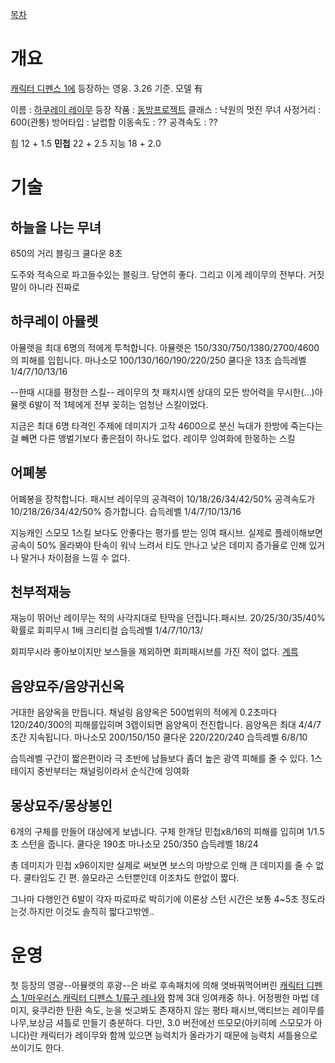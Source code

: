 [[목차]]
= 개요 =
[[캐릭터 디펜스 1]]에 등장하는 영웅. 3.26 기준. 모델 有

이름 : [[하쿠레이 레이무]]
등장 작품 : [[동방프로젝트]]
클래스 : 낙원의 멋진 무녀
사정거리 : 600(관통)
방어타입 : 날렵함
이동속도 : ??
공격속도 : ??

힘 12 + 1.5
'''민첩''' 22 + 2.5
지능 18 + 2.0

= 기술 =
== 하늘을 나는 무녀 ==
650의 거리 블링크
쿨다운 8초

도주와 적속으로 파고들수있는 블링크. 당연히 좋다. 그리고 이게 레이무의 전부다.
거짓말이 아니라 진짜로

== 하쿠레이 아뮬렛 ==
아뮬렛을 최대 6명의 적에게 투척합니다.
아뮬렛은 150/330/750/1380/2700/4600의 피해를 입힙니다.
마나소모 100/130/160/190/220/250
쿨다운 13초
습득레벨 1/4/7/10/13/16

--한때 시대를 평정한 스킬--
레이무의 첫 패치시엔 상대의 모든 방어력을 무시한(...)아뮬렛 6발이 적 1체에게 전부 꽂히는 엄청난 스킬이었다.

지금은 최대 6명 타격인 주제에 데미지가 고작 4600으로 분신 늑대가 한방에 죽는다는걸 빼면 다른 앵벌기보다 좋은점이 하나도 없다. 레이무 잉여화에 한몫하는 스킬

== 어폐봉 ==
어폐봉을 장착합니다. 패시브
레이무의 공격력이 10/18/26/34/42/50% 공격속도가 10/218/26/34/42/50% 증가합니다.
습득레벨 1/4/7/10/13/16

지능캐인 스모모 1스킬 보다도 안좋다는 평가를 받는 잉여 패시브. 실제로 플레이해보면 공속이 50% 올라봐야 탄속이 워낙 느려서 티도 안나고 낮은 데미지 증가율로 인해 있거나 말거나 차이점을 느낄 수 없다.

== 천부적재능 ==
재능이 뛰어난 레이무는 적의 사각지대로 탄막을 던집니다.패시브.
20/25/30/35/40% 확률로 회피무시 1배 크리티컬
습득레벨 1/4/7/10/13/

회피무시라 좋아보이지만 보스들을 제외하면 회피패시브를 가진 적이 없다.
[[계륵]]

== 음양묘주/음양귀신옥 ==
거대한 음양옥을 만듭니다. 채널링
음양옥은 500범위의 적에게 0.2초마다 120/240/300의 피해를입히며 3렙이되면 음양옥이 전진합니다.
음양옥은 최대 4/4/7초간 지속됩니다.
마나소모 200/150/150
쿨다운 220/220/240
습득레벨 6/8/10

습득레벨 구간이 짧은편이라 극 초반에 남들보다 좀더 높은 광역 피해를 줄 수 있다. 1스테이지 중반부터는 채널링이라서 순식간에 잉여화
== 몽상묘주/몽상봉인 ==
6개의 구체를 만들어 대상에게 보냅니다.
구체 한개당 민첩x8/16의 피해를 입히며 1/1.5초 스턴을 줍니다.
쿨다운 190초
마나소모 250/350
습득레벨 18/24

총 데미지가 민첩 x96이지만 실제로 써보면 보스의 마방으로 인해 큰 데미지를 줄 수 없다. 쿨타임도 긴 편. 쓸모라곤 스턴뿐인데 이조차도 한없이 짧다.

그나마 다행인건 6발이 각자 따로따로 박히기에 이론상 스턴 시간은 보통 4~5초 정도라는것.하지만 이것도 솔직히 짧다고밖엔..

= 운영 =
첫 등장의 영광--아뮬렛의 후광--은 바로 후속패치에 의해 엿바꿔먹어버린 [[캐릭터 디펜스 1/마우러스]],[[캐릭터 디펜스 1/류구 레나]]와 함께 3대 잉여캐중 하나.
어정쩡한 마법 데미지, 윳쿠리한 탄환 속도, 눈을 씻고봐도 존재하지 않는 평타 패시브,액티브는 레이무를 나무,보상금 셔틀로 만들기 충분하다.
다만, 3.0 버전에선 뜨모모(아키히메 스모모가 아니다)란 캐릭터가 레이무와 함께 있으면 능력치가 올라가기 때문에 능력치 셔틀용으로 쓰이기도 한다.
